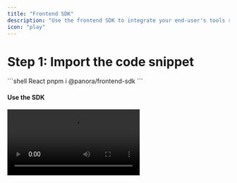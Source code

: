 ```yaml
---
title: "Frontend SDK"
description: "Use the frontend SDK to integrate your end-user's tools seamlessly within your product."
icon: "play"
---
```


# Step 1: Import the code snippet

<CodeGroup>
    ```shell React
    pnpm i @panora/frontend-sdk
    ```
</CodeGroup>

#### Use the SDK

<Frame type="glass">
    <video
    controls
    className="block"
    src="https://res.cloudinary.com/ddnkw2lm4/video/upload/v1721689772/frontend-sdk-video_szqdb6.mp4"
    alt="Hero Light"
    />
</Frame>

You must import both `@panora/shared` (which contains the types). 

<Note>
  For the `vertical` prop, learn more about values accepted
  [here](/glossary/metadata/category).
</Note>

<CodeGroup>
    ```javascript React
    import { ConnectorCategory } from '@panora/shared'
    import Panora from '@panora/frontend-sdk'

    const panora = new Panora({ apiKey: 'YOUR_PRIVATE_API_KEY', overrideApiUrl: 'http://localhost:3000' });

    const MyPage = () => {
        return (
            // kickstart the connection (OAuth, ApiKey, Basic)
            panora.connect({
                providerName: "hubspot",
                vertical: ConnectorCategory.Crm,
                linkedUserId: "4c6ca51b-7b23-4e3a-9309-24d2d331a04d",
            })
        )
    } 
    ```
</CodeGroup>

By default, for OAuth we use Panora managed OAuth apps but if we dont have one registered OR you want to use your own, check this [guide](/recipes/add-custom-provider-creds) and it will automatically use these custom credentials !

Congrats ! You should be able to connect !
